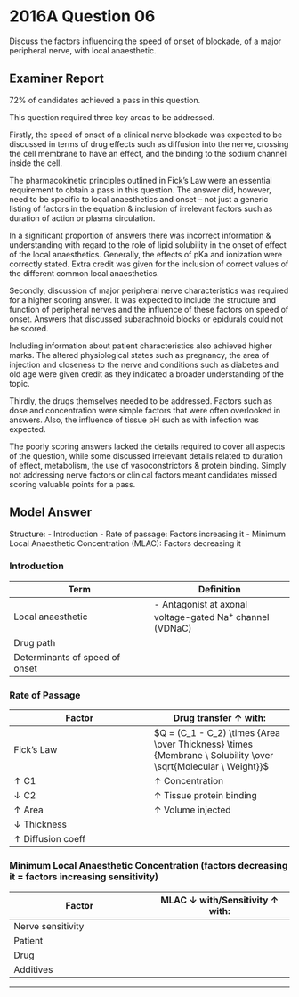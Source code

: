 # 2016A Question 06 


Discuss the factors influencing the speed of onset of blockade, of a major peripheral nerve, with local anaesthetic.


## Examiner Report

72% of candidates achieved a pass in this question.


This question required three key areas to be addressed.


Firstly, the speed of onset of a clinical nerve blockade was expected to be discussed in terms of drug effects such as diffusion into the nerve, crossing the cell membrane to have an effect, and the binding to the sodium channel inside the cell.


The pharmacokinetic principles outlined in Fick’s Law were an essential requirement to obtain a pass in this question. The answer did, however, need to be specific to local anaesthetics and onset – not just a generic listing of factors in the equation & inclusion of irrelevant factors such as duration of action or plasma circulation.


In a significant proportion of answers there was incorrect information & understanding with regard to the role of lipid solubility in the onset of effect of the local anaesthetics. Generally, the effects of pKa and ionization were correctly stated. Extra credit was given for the inclusion of correct values of the different common local anaesthetics.


Secondly, discussion of major peripheral nerve characteristics was required for a higher scoring answer. It was expected to include the structure and function of peripheral nerves and the
influence of these factors on speed of onset. Answers that discussed subarachnoid blocks or epidurals could not be scored.


Including information about patient characteristics also achieved higher marks. The altered physiological states such as pregnancy, the area of injection and closeness to the nerve and conditions such as diabetes and old age were given credit as they indicated a broader understanding of the topic.


Thirdly, the drugs themselves needed to be addressed. Factors such as dose and concentration were simple factors that were often overlooked in answers. Also, the influence of tissue pH such as with infection was expected.


The poorly scoring answers lacked the details required to cover all aspects of the question, while some discussed irrelevant details related to duration of effect, metabolism, the use of vasoconstrictors & protein binding. Simply not addressing nerve factors or clinical factors meant candidates missed scoring valuable points for a pass.

## Model Answer

Structure:
- Introduction
- Rate of passage: Factors increasing it
- Minimum Local Anaesthetic Concentration (MLAC): Factors decreasing it

### Introduction


|Term|Definition|
| -- | -- |
|Local anaesthetic|- Antagonist at axonal voltage-gated Na^+^ channel (VDNaC)|
|Drug path|<p>- Interstitium → Axoplasm</p><p>- Only unionised drug diffuses readily</p><p>- Ionised > unionised drug enters receptor</p><p>- ICF > ECF drug enters receptor</p>|
|Determinants of speed of onset|<p>1.Rate of passage into axoplasm</p><p>2.Minimum local analgesic concentration (MLAC)</p>|

### Rate of Passage


|Factor|Drug transfer ↑ with:|
| -- | -- |
|Fick’s Law|$Q = (C_1 - C_2) \times {Area \over Thickness} \times {Membrane \ Solubility \over \sqrt{Molecular \ Weight}}$|
|↑ C1|↑ Concentration|
|↓ C2|↑ Tissue protein binding|
|↑ Area|↑ Volume injected|
|↓ Thickness|<p>- ↑ Size of nerve (e.g. Sciatic cf. median)</p><p>- ↑ Connective tissue (e.g. Sciatic cf. median)</p><p>&emsp;- Added hyaluronidase → ↓ Effective thickness</p><p>- ↓ Distance from centre of bundle (i.e. Proximal affected before distal)</p>|
|↑ Diffusion coeff|<p>- ↑ % Unionised (most important factor):</p><p>&emsp;- Drug: e.g. Prilocaine 33% cf. bupivacaine 15%</p><p>&emsp;- Additive: e.g. HCO~3~^-^ → ↑ % Unionised</p><p>&emsp;- Patient: e.g. Abscess → Acidosis → ↓↓ % Unionised</p><p>- ↑ Lipid solubility (e.g. Bupiv 1000x cf. lignocaine 150x)</p><p>- ↓ Molecular weight</p>|

### Minimum Local Anaesthetic Concentration (factors decreasing it = factors increasing sensitivity)


|Factor|MLAC ↓ with/Sensitivity ↑ with:|
| -- | -- |
|Nerve sensitivity|<p>- Myelination (must block 3 consecutive nodes of Ranvier ≈ 1cm)</p><p>- ↑ Frequency of action potential</p><p>- ↓ Nerve diameter → ↑ Ratio surface area : Axon unit volume</p><p>Order of decreasing sensitivity: B > C > Aδ > Aγ > Aβ > Aα (sensory 2x motor)</p>|
|Patient|<p>- ↑ Tissue pH</p><p>- Pregnancy</p>|
|Drug|<p>- ↑ Potency (e.g. Ropiv 40% less than bupiv)<br>  (correlates with ↑ lipid solubility)|
|Additives|<p>- Opioid</p><p>- α~2~ agonist</p>|


--- 

